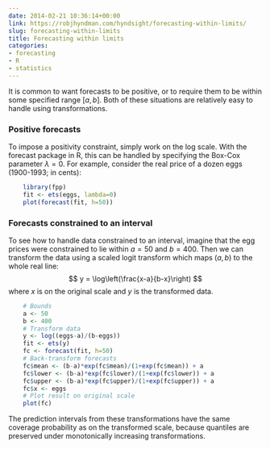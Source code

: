```yaml
---
date: 2014-02-21 10:36:14+00:00
link: https://robjhyndman.com/hyndsight/forecasting-within-limits/
slug: forecasting-within-limits
title: Forecasting within limits
categories:
- forecasting
- R
- statistics
---
```


It is common to want forecasts to be positive, or to require them to be within some specified range $[a,b]$. Both of these situations are relatively easy to handle using transformations.<!-- more -->


### Positive forecasts


To impose a positivity constraint, simply work on the log scale. With the forecast package in R, this can be handled by specifying the Box-Cox parameter $\lambda=0$. For example, consider the real price of a dozen eggs (1900-1993; in cents):

```r
    library(fpp)
    fit <- ets(eggs, lambda=0)
    plot(forecast(fit, h=50))
```

### Forecasts constrained to an interval


To see how to handle data constrained to an interval, imagine that the egg prices were constrained to lie within $a=50$ and $b=400$. Then we can transform the data using a scaled logit transform which maps $(a,b)$ to the whole real line:
$$
y = \log\left(\frac{x-a}{b-x}\right)
$$
where $x$ is on the original scale and $y$ is the transformed data.

```r
    # Bounds
    a <- 50
    b <- 400
    # Transform data
    y <- log((eggs-a)/(b-eggs))
    fit <- ets(y)
    fc <- forecast(fit, h=50)
    # Back-transform forecasts
    fc$mean <- (b-a)*exp(fc$mean)/(1+exp(fc$mean)) + a
    fc$lower <- (b-a)*exp(fc$lower)/(1+exp(fc$lower)) + a
    fc$upper <- (b-a)*exp(fc$upper)/(1+exp(fc$upper)) + a
    fc$x <- eggs
    # Plot result on original scale
    plot(fc)
```

The prediction intervals from these transformations have the same coverage probability as on the transformed scale, because quantiles are preserved under monotonically increasing transformations.
